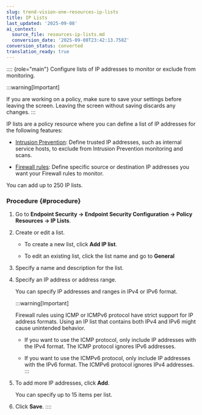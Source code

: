 ```yaml
---
slug: trend-vision-one-resources-ip-lists
title: IP Lists
last_updated: '2025-09-08'
ai_context:
  source_file: resources-ip-lists.md
  conversion_date: '2025-09-08T23:42:13.758Z'
conversion_status: converted
translation_ready: true
---
```


:::: {role="main"}
Configure lists of IP addresses to monitor or exclude from monitoring.

:::warning[Important]

If you are working on a policy, make sure to save your settings before leaving the screen. Leaving the screen without saving discards any changes.
:::

IP lists are a policy resource where you can define a list of IP addresses for the following features:

- [Intrusion Prevention](policies-intrusion-prevention.mdx): Define trusted IP addresses, such as internal service hosts, to exclude from Intrusion Prevention monitoring and scans.

- [Firewall rules](resources-firewall-rules.mdx): Define specific source or destination IP addresses you want your Firewall rules to monitor.

You can add up to 250 IP lists.

### Procedure {#procedure}

1.  Go to **Endpoint Security → Endpoint Security Configuration → Policy Resources → IP Lists**.

2.  Create or edit a list.

    - To create a new list, click **Add IP list**.

    - To edit an existing list, click the list name and go to **General**

3.  Specify a name and description for the list.

4.  Specify an IP address or address range.

    You can specify IP addresses and ranges in IPv4 or IPv6 format.

    :::warning[Important]

    Firewall rules using ICMP or ICMPv6 protocol have strict support for IP address formats. Using an IP list that contains both IPv4 and IPv6 might cause unintended behavior.

    - If you want to use the ICMP protocol, only include IP addresses with the IPv4 format. The ICMP protocol ignores IPv6 addresses.

    - If you want to use the ICMPv6 protocol, only include IP addresses with the IPv6 format. The ICMPv6 protocol ignores IPv4 addresses.
    :::

5.  To add more IP addresses, click **Add**.

    You can specify up to 15 items per list.

6.  Click **Save**.
::::
